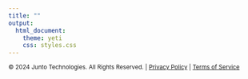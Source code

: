 ```yaml
---
title: ""
output:
  html_document:
    theme: yeti
    css: styles.css
---
```




<footer>
<small>© 2024 Junto Technologies. All Rights Reserved. | <a href="#">Privacy Policy</a> | <a href="#">Terms of Service</a></small>
</footer>



